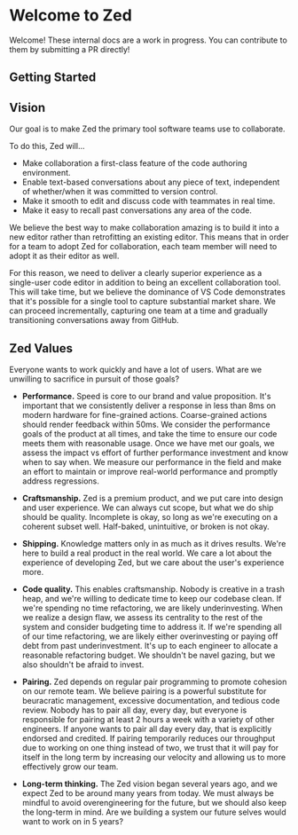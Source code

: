 
# Welcome to Zed

Welcome! These internal docs are a work in progress. You can contribute to them by submitting a PR directly!

## Getting Started

## Vision

Our goal is to make Zed the primary tool software teams use to collaborate.

To do this, Zed will...

* Make collaboration a first-class feature of the code authoring environment.
* Enable text-based conversations about any piece of text, independent of whether/when it was committed to version control.
* Make it smooth to edit and discuss code with teammates in real time.
* Make it easy to recall past conversations any area of the code.

We believe the best way to make collaboration amazing is to build it into a new editor rather than retrofitting an existing editor. This means that in order for a team to adopt Zed for collaboration, each team member will need to adopt it as their editor as well.

For this reason, we need to deliver a clearly superior experience as a single-user code editor in addition to being an excellent collaboration tool. This will take time, but we believe the dominance of VS Code demonstrates that it's possible for a single tool to capture substantial market share. We can proceed incrementally, capturing one team at a time and gradually transitioning conversations away from GitHub.

## Zed Values

Everyone wants to work quickly and have a lot of users. What are we unwilling to sacrifice in pursuit of those goals?

- **Performance.** Speed is core to our brand and value proposition. It's important that we consistently deliver a response in less than 8ms on modern hardware for fine-grained actions. Coarse-grained actions should render feedback within 50ms. We consider the performance goals of the product at all times, and take the time to ensure our code meets them with reasonable usage. Once we have met our goals, we assess the impact vs effort of further performance investment and know when to say when. We measure our performance in the field and make an effort to maintain or improve real-world performance and promptly address regressions.

- **Craftsmanship.** Zed is a premium product, and we put care into design and user experience. We can always cut scope, but what we do ship should be quality. Incomplete is okay, so long as we're executing on a coherent subset well. Half-baked, unintuitive, or broken is not okay.

- **Shipping.** Knowledge matters only in as much as it drives results. We're here to build a real product in the real world. We care a lot about the experience of developing Zed, but we care about the user's experience more.

- **Code quality.** This enables craftsmanship. Nobody is creative in a trash heap, and we're willing to dedicate time to keep our codebase clean. If we're spending no time refactoring, we are likely underinvesting. When we realize a design flaw, we assess its centrality to the rest of the system and consider budgeting time to address it. If we're spending all of our time refactoring, we are likely either overinvesting or paying off debt from past underinvestment. It's up to each engineer to allocate a reasonable refactoring budget. We shouldn't be navel gazing, but we also shouldn't be afraid to invest.

- **Pairing.** Zed depends on regular pair programming to promote cohesion on our remote team. We believe pairing is a powerful substitute for beuracratic management, excessive documentation, and tedious code review. Nobody has to pair all day, every day, but everyone is responsible for pairing at least 2 hours a week with a variety of other engineers. If anyone wants to pair all day every day, that is explicitly endorsed and credited. If pairing temporarily reduces our throughput due to working on one thing instead of two, we trust that it will pay for itself in the long term by increasing our velocity and allowing us to more effectively grow our team.

- **Long-term thinking.** The Zed vision began several years ago, and we expect Zed to be around many years from today. We must always be mindful to avoid overengineering for the future, but we should also keep the long-term in mind. Are we building a system our future selves would want to work on in 5 years?

